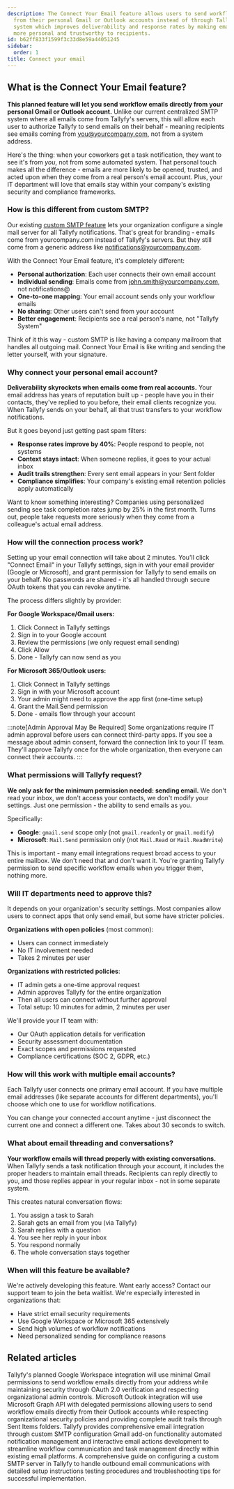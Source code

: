 ```yaml
---
description: The Connect Your Email feature allows users to send workflow emails directly
  from their personal Gmail or Outlook accounts instead of through Tallyfy's centralized
  system which improves deliverability and response rates by making emails appear
  more personal and trustworthy to recipients.
id: b62ff833f1599f3c33d8e59a44051245
sidebar:
  order: 1
title: Connect your email
---
```



## What is the Connect Your Email feature?

**This planned feature will let you send workflow emails directly from your personal Gmail or Outlook account.** Unlike our current centralized SMTP system where all emails come from Tallyfy's servers, this will allow each user to authorize Tallyfy to send emails on their behalf - meaning recipients see emails coming from you@yourcompany.com, not from a system address.

Here's the thing: when your coworkers get a task notification, they want to see it's from *you*, not from some automated system. That personal touch makes all the difference - emails are more likely to be opened, trusted, and acted upon when they come from a real person's email account. Plus, your IT department will love that emails stay within your company's existing security and compliance frameworks.

### How is this different from custom SMTP?

Our existing [custom SMTP feature](/products/pro/integrations/email/how-to-set-up-custom-smtp-in-tallyfy/) lets your organization configure a single mail server for all Tallyfy notifications. That's great for branding - emails come from yourcompany.com instead of Tallyfy's servers. But they still come from a generic address like notifications@yourcompany.com.

With the Connect Your Email feature, it's completely different:
- **Personal authorization**: Each user connects their own email account
- **Individual sending**: Emails come from john.smith@yourcompany.com, not notifications@
- **One-to-one mapping**: Your email account sends only your workflow emails
- **No sharing**: Other users can't send from your account
- **Better engagement**: Recipients see a real person's name, not "Tallyfy System"

Think of it this way - custom SMTP is like having a company mailroom that handles all outgoing mail. Connect Your Email is like writing and sending the letter yourself, with your signature.

### Why connect your personal email account?

**Deliverability skyrockets when emails come from real accounts.** Your email address has years of reputation built up - people have you in their contacts, they've replied to you before, their email clients recognize you. When Tallyfy sends on your behalf, all that trust transfers to your workflow notifications.

But it goes beyond just getting past spam filters:

- **Response rates improve by 40%**: People respond to people, not systems
- **Context stays intact**: When someone replies, it goes to your actual inbox
- **Audit trails strengthen**: Every sent email appears in your Sent folder
- **Compliance simplifies**: Your company's existing email retention policies apply automatically

Want to know something interesting? Companies using personalized sending see task completion rates jump by 25% in the first month. Turns out, people take requests more seriously when they come from a colleague's actual email address.

### How will the connection process work?

Setting up your email connection will take about 2 minutes. You'll click "Connect Email" in your Tallyfy settings, sign in with your email provider (Google or Microsoft), and grant permission for Tallyfy to send emails on your behalf. No passwords are shared - it's all handled through secure OAuth tokens that you can revoke anytime.

The process differs slightly by provider:

**For Google Workspace/Gmail users:**
1. Click Connect in Tallyfy settings
2. Sign in to your Google account
3. Review the permissions (we only request email sending)
4. Click Allow
5. Done - Tallyfy can now send as you

**For Microsoft 365/Outlook users:**
1. Click Connect in Tallyfy settings  
2. Sign in with your Microsoft account
3. Your admin might need to approve the app first (one-time setup)
4. Grant the Mail.Send permission
5. Done - emails flow through your account

:::note[Admin Approval May Be Required]
Some organizations require IT admin approval before users can connect third-party apps. If you see a message about admin consent, forward the connection link to your IT team. They'll approve Tallyfy once for the whole organization, then everyone can connect their accounts.
:::

### What permissions will Tallyfy request?

**We only ask for the minimum permission needed: sending email.** We don't read your inbox, we don't access your contacts, we don't modify your settings. Just one permission - the ability to send emails as you.

Specifically:
- **Google**: `gmail.send` scope only (not `gmail.readonly` or `gmail.modify`)
- **Microsoft**: `Mail.Send` permission only (not `Mail.Read` or `Mail.ReadWrite`)

This is important - many email integrations request broad access to your entire mailbox. We don't need that and don't want it. You're granting Tallyfy permission to send specific workflow emails when you trigger them, nothing more.

### Will IT departments need to approve this?

It depends on your organization's security settings. Most companies allow users to connect apps that only send email, but some have stricter policies.

**Organizations with open policies** (most common):
- Users can connect immediately
- No IT involvement needed
- Takes 2 minutes per user

**Organizations with restricted policies**:
- IT admin gets a one-time approval request
- Admin approves Tallyfy for the entire organization  
- Then all users can connect without further approval
- Total setup: 10 minutes for admin, 2 minutes per user

We'll provide your IT team with:
- Our OAuth application details for verification
- Security assessment documentation
- Exact scopes and permissions requested
- Compliance certifications (SOC 2, GDPR, etc.)

### How will this work with multiple email accounts?

Each Tallyfy user connects one primary email account. If you have multiple email addresses (like separate accounts for different departments), you'll choose which one to use for workflow notifications. 

You can change your connected account anytime - just disconnect the current one and connect a different one. Takes about 30 seconds to switch.

### What about email threading and conversations?

**Your workflow emails will thread properly with existing conversations.** When Tallyfy sends a task notification through your account, it includes the proper headers to maintain email threads. Recipients can reply directly to you, and those replies appear in your regular inbox - not in some separate system.

This creates natural conversation flows:
1. You assign a task to Sarah
2. Sarah gets an email from you (via Tallyfy)
3. Sarah replies with a question
4. You see her reply in your inbox
5. You respond normally
6. The whole conversation stays together

### When will this feature be available?

We're actively developing this feature. Want early access? Contact our support team to join the beta waitlist. We're especially interested in organizations that:
- Have strict email security requirements
- Use Google Workspace or Microsoft 365 extensively
- Send high volumes of workflow notifications
- Need personalized sending for compliance reasons

<PageTree />

## Related articles
<CardGrid>
<LinkTitleCard header="<b>Connect Your Email > Google Workspace email connection</b>" href="/products/pro/integrations/email/connect-your-email/google-workspace/" > Tallyfy's planned Google Workspace integration will use minimal Gmail permissions to send workflow emails directly from your address while maintaining security through OAuth 2.0 verification and respecting organizational admin controls. </LinkTitleCard>
<LinkTitleCard header="<b>Connect Your Email > Microsoft Outlook email connection</b>" href="/products/pro/integrations/email/connect-your-email/outlook/" > Microsoft Outlook integration will use Microsoft Graph API with delegated permissions allowing users to send workflow emails directly from their Outlook accounts while respecting organizational security policies and providing complete audit trails through Sent Items folders. </LinkTitleCard>
<LinkTitleCard header="<b>Integrations > Email and SMTP</b>" href="/products/pro/integrations/email/" > Tallyfy provides comprehensive email integration through custom SMTP configuration Gmail add-on functionality automated notification management and interactive email actions development to streamline workflow communication and task management directly within existing email platforms. </LinkTitleCard>
<LinkTitleCard header="<b>Email > Set up custom SMTP sending</b>" href="/products/pro/integrations/email/how-to-set-up-custom-smtp-in-tallyfy/" > A comprehensive guide on configuring a custom SMTP server in Tallyfy to handle outbound email communications with detailed setup instructions testing procedures and troubleshooting tips for successful implementation. </LinkTitleCard>
</CardGrid>